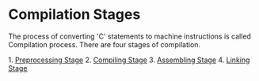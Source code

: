 = Compilation Stages =

The process of converting 'C' statements to machine instructions is called 
Compilation process. There are four stages of compilation.

1. [[Preprocessing Stage]]
2. [[Compiling Stage]]
3. [[Assembling Stage]]
4. [[Linking Stage]]
